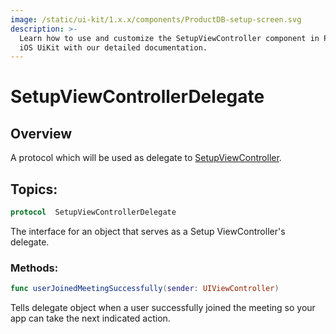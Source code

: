```yaml
---
image: /static/ui-kit/1.x.x/components/ProductDB-setup-screen.svg
description: >-
  Learn how to use and customize the SetupViewController component in ProductDB's
  iOS UiKit with our detailed documentation.
---
```


# SetupViewControllerDelegate
## Overview
A protocol which will be used as delegate to [SetupViewController](/ios/components/ProductDB-setup-screen).

## Topics:

```swift
protocol  SetupViewControllerDelegate 
```
The interface for an object that serves as a Setup ViewController's delegate.

### Methods: 
 
 ```swift
 func userJoinedMeetingSuccessfully(sender: UIViewController)
 ```
  Tells delegate object when a user successfully joined the meeting so your app can take the next indicated action.


<head>
  <title>iOS SetupViewController</title>
</head>
